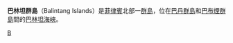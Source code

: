 {{coord|19|57|18|N|122|08|42|E|display=title}}
{{Location map
 |Philippines
 |label=巴林坦群島
 |lat_deg=19|lat_min=57
 |lon_deg=122|lon_min=08
 |position=right
 |width=200
 |float=right
 |mark=Cercle rouge 100%.svg
 |marksize=20
 |caption=巴林坦群島的位置
}}
'''巴林坦群島'''（Balintang Islands）是[[菲律賓|菲律賓]]北部一[[群島|群島]]，位在[[巴丹群島|巴丹群島]]和[[巴布煙群島|巴布煙群島]]間的[[巴林坦海峽|巴林坦海峽]]。

[[Category:菲律宾岛屿|B]]